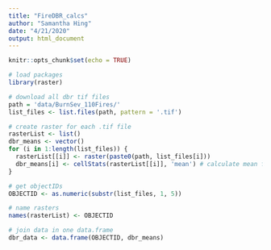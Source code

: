 ```yaml
---
title: "FireDBR_calcs"
author: "Samantha Hing"
date: "4/21/2020"
output: html_document
---
```


```r
knitr::opts_chunk$set(echo = TRUE)
```


```r
# load packages
library(raster)
```

```r
# download all dbr tif files 
path = 'data/BurnSev_110Fires/'
list_files <- list.files(path, pattern = '.tif')

# create raster for each .tif file
rasterList <- list()
dbr_means <- vector()
for (i in 1:length(list_files)) {
  rasterList[[i]] <- raster(paste0(path, list_files[i]))
  dbr_means[i] <- cellStats(rasterList[[i]], 'mean') # calculate mean for each raster
}

# get objectIDs
OBJECTID <- as.numeric(substr(list_files, 1, 5))

# name rasters
names(rasterList) <- OBJECTID

# join data in one data.frame
dbr_data <- data.frame(OBJECTID, dbr_means)
```